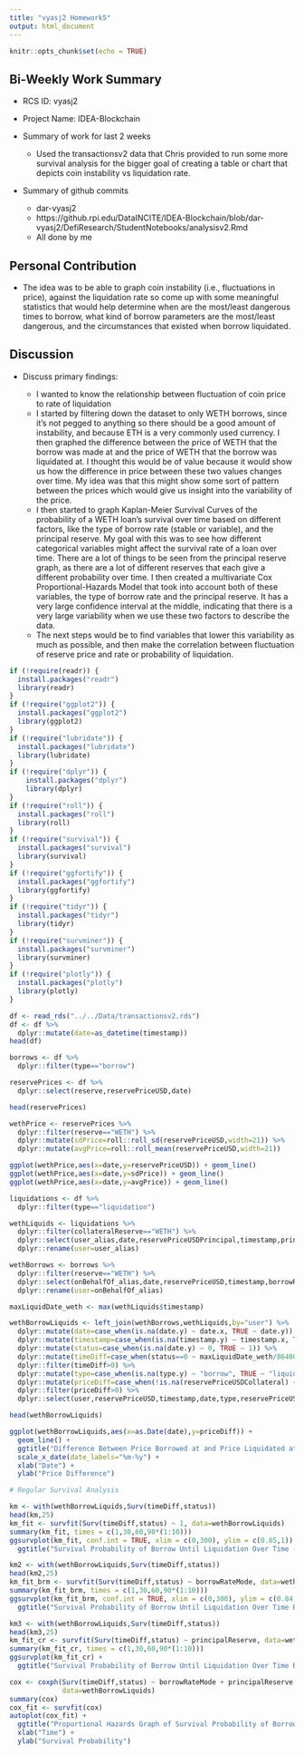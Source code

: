 ```yaml
---
title: "vyasj2 Homework5"
output: html_document
---
```


```r
knitr::opts_chunk$set(echo = TRUE)
```

## Bi-Weekly Work Summary	

* RCS ID: vyasj2
* Project Name: IDEA-Blockchain
* Summary of work for last 2 weeks 

    * Used the transactionsv2 data that Chris provided to run some more survival analysis for the bigger goal of creating a table or chart that depicts coin instability vs liquidation rate.
    
* Summary of github commits 

    * dar-vyasj2
    * https://github.rpi.edu/DataINCITE/IDEA-Blockchain/blob/dar-vyasj2/DefiResearch/StudentNotebooks/analysisv2.Rmd
    * All done by me

## Personal Contribution	

* The idea was to be able to graph coin instability (i.e., fluctuations in price), against the liquidation rate so come up with some meaningful statistics that would help determine when are the most/least dangerous times to borrow, what kind of borrow parameters are the most/least dangerous, and the circumstances that existed when borrow liquidated. 

## Discussion	

* Discuss primary findings: 

    * I wanted to know the relationship between fluctuation of coin price to rate of liquidation 
    * I started by filtering down the dataset to only WETH borrows, since it's not pegged to anything so there should be a good amount of instability, and because ETH is a very commonly used currency. I then graphed the difference between the price of WETH that the borrow was made at and the price of WETH that the borrow was liquidated at. I thought this would be of value because it would show us how the difference in price between these two values changes over time. My idea was that this might show some sort of pattern between the prices which would give us insight into the variability of the price.
    * I then started to graph Kaplan-Meier Survival Curves of the probability of a WETH loan's survival over time based on different factors, like the type of borrow rate (stable or variable), and the principal reserve. My goal with this was to see how different categorical variables might affect the survival rate of a loan over time. There are a lot of things to be seen from the principal reserve graph, as there are a lot of different reserves that each give a different probability over time. I then created a multivariate Cox Proportional-Hazards Model that took into account both of these variables, the type of borrow rate and the principal reserve. It has a very large confidence interval at the middle, indicating that there is a very large variability when we use these two factors to describe the data.
    * The next steps would be to find variables that lower this variability as much as possible, and then make the correlation between fluctuation of reserve price and rate or probability of liquidation.

```r
if (!require(readr)) {
  install.packages("readr")
  library(readr)
}
if (!require("ggplot2")) {
  install.packages("ggplot2")
  library(ggplot2)
}
if (!require("lubridate")) {
  install.packages("lubridate")
  library(lubridate)
}
if (!require("dplyr")) {
    install.packages("dplyr")
    library(dplyr)
}
if (!require("roll")) {
  install.packages("roll")
  library(roll)
}
if (!require("survival")) {
  install.packages("survival")
  library(survival)
}
if (!require("ggfortify")) {
  install.packages("ggfortify")
  library(ggfortify)
}
if (!require("tidyr")) {
  install.packages("tidyr")
  library(tidyr)
}
if (!require("survminer")) {
  install.packages("survminer")
  library(survminer)
}
if (!require("plotly")) {
  install.packages("plotly")
  library(plotly)
}
```

```r
df <- read_rds("../../Data/transactionsv2.rds")
df <- df %>%
  dplyr::mutate(date=as_datetime(timestamp))
head(df)
```

```r
borrows <- df %>%
  dplyr::filter(type=="borrow")

reservePrices <- df %>%
  dplyr::select(reserve,reservePriceUSD,date)

head(reservePrices)
```

```r
wethPrice <- reservePrices %>%
  dplyr::filter(reserve=="WETH") %>%
  dplyr::mutate(sdPrice=roll::roll_sd(reservePriceUSD,width=21)) %>%
  dplyr::mutate(avgPrice=roll::roll_mean(reservePriceUSD,width=21))

ggplot(wethPrice,aes(x=date,y=reservePriceUSD)) + geom_line()
ggplot(wethPrice,aes(x=date,y=sdPrice)) + geom_line()
ggplot(wethPrice,aes(x=date,y=avgPrice)) + geom_line()
```

```r
liquidations <- df %>%
  dplyr::filter(type=="liquidation")

wethLiquids <- liquidations %>%
  dplyr::filter(collateralReserve=="WETH") %>%
  dplyr::select(user_alias,date,reservePriceUSDPrincipal,timestamp,principalReserve,type,reservePriceUSDCollateral) %>%
  dplyr::rename(user=user_alias)

wethBorrows <- borrows %>% 
  dplyr::filter(reserve=="WETH") %>%
  dplyr::select(onBehalfOf_alias,date,reservePriceUSD,timestamp,borrowRateMode,type) %>%
  dplyr::rename(user=onBehalfOf_alias)
```

```r
maxLiquidDate_weth <- max(wethLiquids$timestamp)

wethBorrowLiquids <- left_join(wethBorrows,wethLiquids,by="user") %>%
  dplyr::mutate(date=case_when(is.na(date.y) ~ date.x, TRUE ~ date.y)) %>%
  dplyr::mutate(timestamp=case_when(is.na(timestamp.y) ~ timestamp.x, TRUE ~ timestamp.y)) %>%
  dplyr::mutate(status=case_when(is.na(date.y) ~ 0, TRUE ~ 1)) %>%
  dplyr::mutate(timeDiff=case_when(status==0 ~ maxLiquidDate_weth/86400, status==1 ~ (timestamp.y-timestamp.x)/86400)) %>%
  dplyr::filter(timeDiff>0) %>%
  dplyr::mutate(type=case_when(is.na(type.y) ~ "borrow", TRUE ~ "liquidation")) %>%
  dplyr::mutate(priceDiff=case_when(!is.na(reservePriceUSDCollateral) ~ reservePriceUSDCollateral-reservePriceUSD, TRUE ~ reservePriceUSD)) %>%
  dplyr::filter(priceDiff>0) %>%
  dplyr::select(user,reservePriceUSD,timestamp,date,type,reservePriceUSDPrincipal,principalReserve,timeDiff,status,borrowRateMode,priceDiff)

head(wethBorrowLiquids)

ggplot(wethBorrowLiquids,aes(x=as.Date(date),y=priceDiff)) + 
  geom_line() + 
  ggtitle("Difference Between Price Borrowed at and Price Liquidated at Over Time") + 
  scale_x_date(date_labels="%m-%y") + 
  xlab("Date") + 
  ylab("Price Difference")
```

```r
# Regular Survival Analysis

km <- with(wethBorrowLiquids,Surv(timeDiff,status))
head(km,25)
km_fit <- survfit(Surv(timeDiff,status) ~ 1, data=wethBorrowLiquids)
summary(km_fit, times = c(1,30,60,90*(1:10)))
ggsurvplot(km_fit, conf.int = TRUE, xlim = c(0,300), ylim = c(0.85,1)) + 
  ggtitle("Survival Probability of Borrow Until Liquidation Over Time (max. 300 Days)")
```

```r
km2 <- with(wethBorrowLiquids,Surv(timeDiff,status))
head(km2,25)
km_fit_brm <- survfit(Surv(timeDiff,status) ~ borrowRateMode, data=wethBorrowLiquids)
summary(km_fit_brm, times = c(1,30,60,90*(1:10)))
ggsurvplot(km_fit_brm, conf.int = TRUE, xlim = c(0,300), ylim = c(0.84,1)) + 
  ggtitle("Survival Probability of Borrow Until Liquidation Over Time By Borrow Rate Mode (max. 300 Days)")
```

```r

km3 <- with(wethBorrowLiquids,Surv(timeDiff,status))
head(km3,25)
km_fit_cr <- survfit(Surv(timeDiff,status) ~ principalReserve, data=wethBorrowLiquids)
summary(km_fit_cr, times = c(1,30,60,90*(1:10)))
ggsurvplot(km_fit_cr) + 
  ggtitle("Survival Probability of Borrow Until Liquidation Over Time By Principal Reserve of Loan")
```

```r
cox <- coxph(Surv(timeDiff,status) ~ borrowRateMode + principalReserve, 
             data=wethBorrowLiquids)
summary(cox)
cox_fit <- survfit(cox)
autoplot(cox_fit) + 
  ggtitle("Proportional Hazards Graph of Survival Probability of Borrow Until Liquidation Over Time By Borrow Rate Mode, Principal Reserve of Loan") + 
  xlab("Time") + 
  ylab("Survival Probability")
```